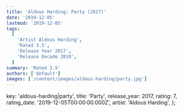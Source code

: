 ```yaml
---
title: 'Aldous Harding: Party (2017)'
date: '2019-12-05'
lastmod: '2019-12-05'
tags:
  [
    'Artist Aldous Harding',
    'Rated 3.5',
    'Release Year 2017',
    'Release Decade 2010',
  ]
summary: 'Rated 3.5'
authors: ['default']
images: ['/content/images/aldous-harding|party.jpg']
---
```


  key: 'aldous-harding|party',
  title: 'Party',
  release_year: 2017,
  rating: 7,
  rating_date: '2019-12-05T00:00:00.000Z',
  artist: 'Aldous Harding',
};

<MusicRating data={data} />
